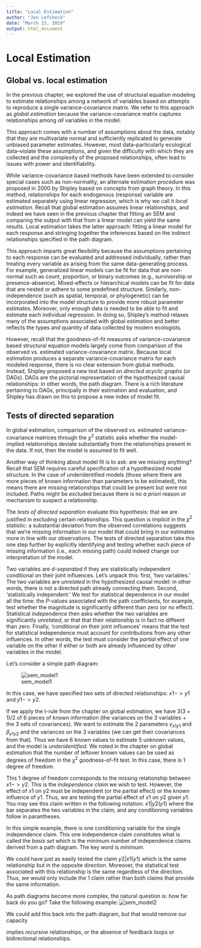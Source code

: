 ```yaml
---
title: "Local Estimation"
author: "Jon Lefcheck"
date: "March 15, 2019"
output: html_document
---
```


# Local Estimation

## Global vs. local estimation

In the previous chapter, we explored the use of structural equation modeling to estimate relationships among a network of variables based on attempts to reproduce a single variance-covariance matrix. We refer to this approach as *global estimation* because the variance-covariance matrix captures relationships among *all* variables in the model.  

This approach comes with a number of assumptions about the data, notably that they are multivariate normal and  sufficiently replicated to generate unbiased parameter estimates. However, most data--particularly ecological data--violate these assumptions, and given the difficulty with which they are collected and the complexity of the proposed relationships, often lead to issues with power and identifiability. 

While variance-covariance based methods have been extended to consider special cases such as non-normality, an alternate estimation procedure was proposed in 2000 by Shipley based on concepts from graph theory. In this method, relationships for each endogenous (response) variable are estimated separately using linear regression, which is why we call it *local estimation*. Recall that global estimation assumes linear relationships, and indeed we have seen in the previous chapter that fitting an SEM and comparing the output with that from a linear model can yield the same results. Local estimation takes the latter approach: fitting a linear model for each response and stringing together the inferences based on the indirect relationships specified in the path diagram. 

This approach imparts great flexibility because the assumptions pertaining to each response can be evaluated and addressed individually, rather than treating every variable as arising from the same data-generating process. For example, generalized linear models can be fit for data that are non-normal such as count, proportion, or binary outcomes (e.g., survivorship or presence-absence). Mixed-effects or hierarchical models can be fit for data that are nested or adhere to some predefined structure. Similarly, non-independence (such as spatial, temporal, or phylogenetic) can be incorporated into the model structure to provide more robust parameter estimates. Moreover, only enough data is needed to be able to fit and estimate each individual regression. In doing so, Shipley's method relaxes many of the assumptions associated with global estimation and better reflects the types and quantity of data collected by modern ecologists.

However, recall that the goodness-of-fit measures of variance-covariance based structural equation models largely come from comparison of the observed vs. estimated variance-covariance matrix. Because local estimation produces a separate variance-covariance matrix for each modeled response, there is no clear extension from global methods. Instead, Shipley proposed a new test based on *directed acyclic graphs* (or DAGs). DAGs are the pictorial representation of the hypothesized causal relationships: in other words, the path diagram. There is a rich literature pertaining to DAGs, principally in their estimation and evaluation, and Shipley has drawn on this to propose a new index of model fit.

## Tests of directed separation

In global estimation, comparison of the observed vs. estimated variance-covariance matrices through the $\chi^2$ statistic asks whether the model-implied relationships deviate substantially from the relationships present in the data. If not, then the model is assumed to fit well.

Another way of thinking about model fit is to ask: are we missing anything? Recall that SEM requires careful specification of a hypothesized model structure. In the case of underidentified models (those where there are more pieces of known information than parameters to be estimated), this means there are missing relationships that could be present but were not included. Paths might be excluded because there is no *a priori* reason or mechanism to suspect a relationship. 

The *tests of directed separation* evaluate this hypothesis: that we are justified in excluding certain relationships. This question is implicit in the $\chi^2$ statistic: a substantial deviation from the observed correlations suggests that we're missing information in our model that could bring in our estimates more in line with our observations. The tests of directed separation take this one step further by explicitly identifying and testing whether each piece of missing information (i.e., each missing path) could indeed change our interpretation of the model.

Two variables are *d-separated* if they are statistically independent conditional on their joint influences. Let's unpack this: first, 'two variables.' The two variables are *unrelated* in the hypothesized causal model: in other words, there is not a directed path already connecting them. Second, 'statistically independent.' We test for statistical dependence in our model all the time: the *P*-values associated with the path coefficients, for example, test whether the magnitude is significantly different than zero (or no effect). Statistical *independence* then asks whether the two variables are significantly *unrelated*, or that that their relationship is in fact no diffeent than zero. Finally, 'conditional on their joint influences' means that the test for statistical independence must account for contributions from any other influences. In other words, the test must consider the *partial* effect of one variable on the other if either or both are already influenced by other variables in the model.

Let's consider a simple path diagram:

![sem_model1](https://raw.githubusercontent.com/jslefche/sem_book/master/img/global_estimation_model1.png)

In this case, we have specified two sets of directed relationships: $x1 -> y1$ and $y1 -> y2$.

If we apply the t-rule from the chapter on global estimation, we have $3(3+1)/2$ of 6 pieces of known information (the variances on the 3 variables + the 3 sets of covariances). We want to estimate the 2 parameters $\gamma_{x1y1}$ and $\beta_{y1y2}$ and the variances on the 3 variables (we can get their covariances from that). Thus we have 6 known values to estimate 5 unknown values, and the model is *underidentified*. We noted in the chapter on global estimation that the number of leftover known values can be used as degrees of freedom in the $\chi^2$ goodness-of-fit test. In this case, there is 1 degree of freedom.

This 1 degree of freedom corresponds to the missing relationship between $x1 -> y2$. This is the *independence claim* we wish to test. However, the effect of $x1$ on $y2$ must be independent (or the partial effect) or the known influence of $y1$. Thus, we are testing the partial effect of $x1$ on $y2$ given $y1$. You may see this claim written in the following notation: $x1 | y2 (y1)$ where the bar separates the two variables in the claim, and any conditioning variables follow in parantheses. 

In this simple example, there is one conditioning variable for the single independence claim. This one independence claim constitutes what is called the *basis set* which is the minimum number of independence claims derived from a path diagram. The key word is *minimum*. 

We could have just as easily tested the claim $y2 | x1 (y1)$ which is the same relationship but in the opposite direction. Moreover, the statistical test associated with this relationship is the same regardless of the direction. Thus, we would only include the 1 claim rather than both claims that provide the same information.

As path diagrams become more complex, the natural question is: how far back do you go? Take the following example:
![sem_model2](https://raw.githubusercontent.com/jslefche/sem_book/master/img/local_estimation_model1.png)





We could add this back into the path diagram, but that would remove our capacity 






implies *recursive* relationships, or the absence of feedback loops or bidirectional relationships.

